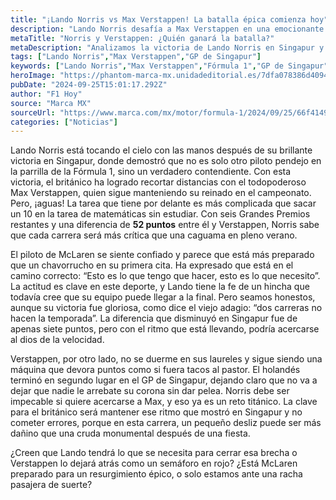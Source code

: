 ```yaml
---
title: "¡Lando Norris vs Max Verstappen! La batalla épica comienza hoy"
description: "Lando Norris desafía a Max Verstappen en una emocionante contienda por el campeonato. ¿Puede el británico cerrar la brecha en las próximas carreras?"
metaTitle: "Norris y Verstappen: ¿Quién ganará la batalla?"
metaDescription: "Analizamos la victoria de Lando Norris en Singapur y su lucha contra Max Verstappen. ¡Prepárate para una temporada intensa!"
tags: ["Lando Norris","Max Verstappen","GP de Singapur"]
keywords: ["Lando Norris","Max Verstappen","Fórmula 1","GP de Singapur","McLaren"]
heroImage: "https://phantom-marca-mx.unidadeditorial.es/7dfa078386d40949c34442cf844e1757/resize/600/mx/assets/multimedia/imagenes/2024/09/25/17272716720517.jpg"
pubDate: "2024-09-25T15:01:17.292Z"
author: "F1 Hoy"
source: "Marca MX"
sourceUrl: "https://www.marca.com/mx/motor/formula-1/2024/09/25/66f4149622601d9f728b458a.html"
categories: ["Noticias"]
---
```

Lando Norris está tocando el cielo con las manos después de su brillante victoria en Singapur, donde demostró que no es solo otro piloto pendejo en la parrilla de la Fórmula 1, sino un verdadero contendiente. Con esta victoria, el británico ha logrado recortar distancias con el todopoderoso Max Verstappen, quien sigue manteniendo su reinado en el campeonato. Pero, ¡aguas! La tarea que tiene por delante es más complicada que sacar un 10 en la tarea de matemáticas sin estudiar. Con seis Grandes Premios restantes y una diferencia de **52 puntos** entre él y Verstappen, Norris sabe que cada carrera será más crítica que una caguama en pleno verano.

El piloto de McLaren se siente confiado y parece que está más preparado que un chavorrucho en su primera cita. Ha expresado que está en el camino correcto: “Esto es lo que tengo que hacer, esto es lo que necesito”. La actitud es clave en este deporte, y Lando tiene la fe de un hincha que todavía cree que su equipo puede llegar a la final. Pero seamos honestos, aunque su victoria fue gloriosa, como dice el viejo adagio: “dos carreras no hacen la temporada”. La diferencia que disminuyó en Singapur fue de apenas siete puntos, pero con el ritmo que está llevando, podría acercarse al dios de la velocidad.

Verstappen, por otro lado, no se duerme en sus laureles y sigue siendo una máquina que devora puntos como si fuera tacos al pastor. El holandés terminó en segundo lugar en el GP de Singapur, dejando claro que no va a dejar que nadie le arrebate su corona sin dar pelea. Norris debe ser impecable si quiere acercarse a Max, y eso ya es un reto titánico. La clave para el británico será mantener ese ritmo que mostró en Singapur y no cometer errores, porque en esta carrera, un pequeño desliz puede ser más dañino que una cruda monumental después de una fiesta.

¿Creen que Lando tendrá lo que se necesita para cerrar esa brecha o Verstappen lo dejará atrás como un semáforo en rojo? ¿Está McLaren preparado para un resurgimiento épico, o solo estamos ante una racha pasajera de suerte?


